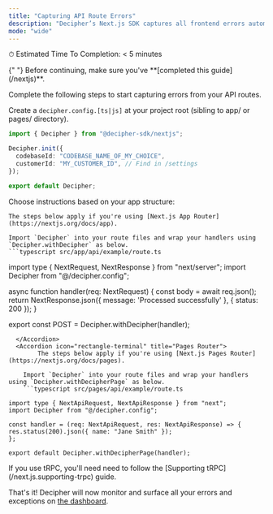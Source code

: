 ```yaml
---
title: "Capturing API Route Errors"
description: "Decipher’s Next.js SDK captures all frontend errors automatically, and can additionally enable automatic capture of API Route errors including helpful details like logs and raw payload data."
mode: "wide"
---
```


<Check> ⏱ Estimated Time To Completion: < 5 minutes </Check>

<Warning>
  {" "}
  Before continuing, make sure you've **[completed this guide](/nextjs)**.
</Warning>

Complete the following steps to start capturing errors from your API routes.

<Steps>

<Step title="Initialize Decipher on the backend">

Create a `decipher.config.[ts|js]` at your project root (sibling to app/ or pages/ directory).

```typescript src/decipher.config.ts
import { Decipher } from "@decipher-sdk/nextjs";

Decipher.init({
  codebaseId: "CODEBASE_NAME_OF_MY_CHOICE",
  customerId: "MY_CUSTOMER_ID", // Find in /settings
});

export default Decipher;
```

</Step>
<Step title="Update your API routes">

Choose instructions based on your app structure:

<AccordionGroup>
  <Accordion icon="rectangle-terminal" title="App Router" defaultOpen={true}>

    The steps below apply if you're using [Next.js App Router](https://nextjs.org/docs/app).

    Import `Decipher` into your route files and wrap your handlers using `Decipher.withDecipher` as below.
    ```typescript src/app/api/example/route.ts

import type { NextRequest, NextResponse } from "next/server";
import Decipher from "@/decipher.config";

async function handler(req: NextRequest) {
const body = await req.json();
return NextResponse.json({ message: 'Processed successfully' },
{ status: 200 });
}

export const POST = Decipher.withDecipher(handler);
```
  </Accordion>
  <Accordion icon="rectangle-terminal" title="Pages Router">
        The steps below apply if you're using [Next.js Pages Router](https://nextjs.org/docs/pages).

    Import `Decipher` into your route files and wrap your handlers using `Decipher.withDecipherPage` as below.
    ```typescript src/pages/api/example/route.ts

import type { NextApiRequest, NextApiResponse } from "next";
import Decipher from "@/decipher.config";

const handler = (req: NextApiRequest, res: NextApiResponse) => {
res.status(200).json({ name: "Jane Smith" });
};

export default Decipher.withDecipherPage(handler);
```
  </Accordion>
</AccordionGroup>
</Step>
</Steps>
If you use tRPC, you'll need need to follow the [Supporting tRPC](/next.js.supporting-trpc) guide.

That's it! Decipher will now monitor and surface all your errors and exceptions on [the dashboard](https://www.app.getdecipher.com).
